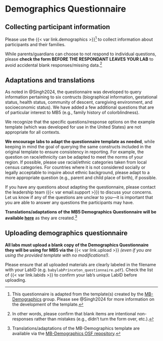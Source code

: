 # Demographics Questionnaire {#sec-demographics}

## Collecting participant information

Please use the {{< var link.demographics >}}^[This questionnaire is adapted from the template(s) created by the <a href="https://manybabies.org/MB-Demographics/" target="_blank">MB-Demographics</a> group. Please see @Singh2024 for more information on the development of the template.] to collect information about participants and their families. 

While parents/guardians can choose to not respond to individual questions, please **check the form BEFORE THE RESPONDANT LEAVES YOUR LAB** to avoid accidental blank responses/missing data.^[In other words, please confirm that blank items are intentional non-responses rather than mistakes (e.g., didn't turn the form over, etc.).]


## Adaptations and translations

As noted in @Singh2024, the questionnaire was developed to query information pertaining to six contructs (biographical information, gestational status, health status, community of descent, caregiving environment, and socioeconomic status). We have added a few additional questions that are of particular interest to MB5 (e.g., family history of colorblindness).

We recognize that the specific questions/response options on the example template (which was developed for use in the United States) are not appropriate for all contexts.

**We encourage labs to adapt the questionnaire template as needed**, while keeping in mind the goal of querying the same constructs included in the original template to ensure consistency in reporting. For example, the question on race/ethnicity can be adapted to meet the norms of your region. If possible, please use racial/ethnic categories taken from local census categories. For countries where it is not considered socially or legally acceptable to inquire about ethnic background, please adapt to a more appropriate question (e.g., parent and child place of birth), if possible. 

If you have any questions about adapting the questionnaire, please contact the leadership team ({{< var email.support >}}) to discuss your concerns. Let us know if any of the questions are unclear to you---it is important that you are able to answer any questions the participants may have.

**Translations/adaptations of the MB5 Demographics Questionnaire will be available [here]({{< var link.demographics >}})** as they are created.^[Translations/adaptations of the MB-Demographics template are available via the <a href="https://osf.io/nqc92/files/osfstorage" target="_blank">MB-Demographics OSF repository</a>.]


## Uploading demographics questionnaire

**All labs must upload a blank copy of the Demographics Questionnaire they will be using for MB5 via the** {{< var link.upload >}} *(even if you are using the provided template with no modifications!)*.

Please ensure that all uploaded materials are clearly labeled in the filename with your LabID (e.g. `babylabPrinceton_questionnaire.pdf`). Check the list of {{< var link.labids >}} to confirm your lab's unique LabID before uploading.
